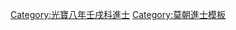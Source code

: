 {{Navbox
|name = 光寶八年壬戌科庭試進士榜
|title = [[莫朝進士列表|光寶八年（1562年）壬戌科庭試進士榜]]
|titlestyle = background-color:#FFD700;
|image =
|style = width:100%;text-align:center; 
|groupstyle = text-align:center; background-color:#FFD700;
|liststyle = text-align:center;
|state = {{{state<includeonly>|collapsed</includeonly>}}}

|group1 = 第一甲<br>勅賜進士及第<br>共3名
|list1 = [[狀元]]：'''[[范維玦]]''' - [[榜眼]]：'''[[張魯 (越南)|張　魯]]''' - [[探花]]：'''[[吳謙 (越南)|吳　謙]]'''

|group2 = 第二甲<br>勅賜進士出身<br>共5名
|list2 = [[武文善]] - [[阮能讓]] - [[阮明璧]] - [[阮克敬]] - [[王拔萃]]

|group3 = 第三甲<br>勅賜同進士出身<br>共10名
|list3 = [[阮永綿]] - [[阮務實]] - [[阮德珍]] - [[武靖|武　靖]] - [[阮譽|阮　譽]]<br>[[阮維精]] - [[阮祿 (越南)|阮　祿]] - [[阮文興]] - [[王維聰]] - [[阮同寅]]

|belowstyle = text-align: center; background-color:#FFD700;
|below='''前一科：[[Template:光寶五年己未科庭試進士榜|光寶五年己未科]]　'''·'''　後一科：[[Template:淳福初年乙丑科庭試進士榜|淳福初年乙丑科]]'''
}}
[[Category:光寶八年壬戌科進士]]
<noinclude>[[Category:光寶八年壬戌科進士| ]]
[[Category:莫朝進士模板]]</noinclude>